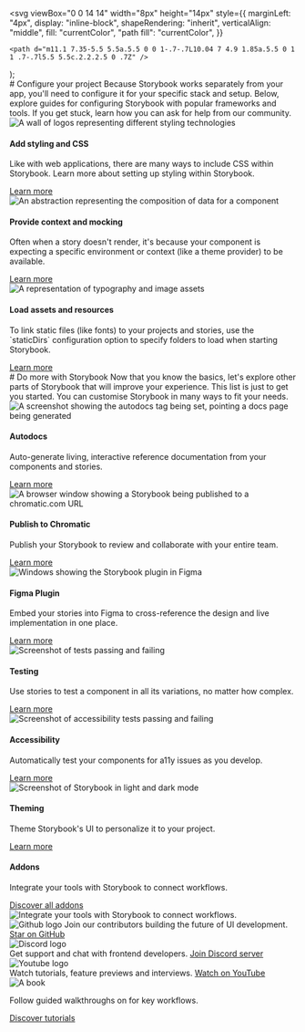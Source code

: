 
  <svg
    viewBox="0 0 14 14"
    width="8px"
    height="14px"
    style={{
      marginLeft: "4px",
      display: "inline-block",
      shapeRendering: "inherit",
      verticalAlign: "middle",
      fill: "currentColor",
      "path fill": "currentColor",
    }}
  >
    <path d="m11.1 7.35-5.5 5.5a.5.5 0 0 1-.7-.7L10.04 7 4.9 1.85a.5.5 0 1 1 .7-.7l5.5 5.5c.2.2.2.5 0 .7Z" />
  </svg>
);

<Meta title="Configure your project" />

<div className="sb-container">
  <div className="sb-section-title">
    # Configure your project
    Because Storybook works separately from your app, you'll need to configure it for your specific stack and setup. Below, explore guides for configuring Storybook with popular frameworks and tools. If you get stuck, learn how you can ask for help from our community.
  </div>
  <div className="sb-section">
    <div className="sb-section-item">
      <Image
        src="./assets/styling.png"
        alt="A wall of logos representing different styling technologies"
        width={0}
        height={0}
        style={{ width: "100%", height: "auto" }}
      />
      <h4 className="sb-section-item-heading">Add styling and CSS</h4>
      <p className="sb-section-item-paragraph">Like with web applications, there are many ways to include CSS within Storybook. Learn more about setting up styling within Storybook.</p>
      <a
        href="https://storybook.js.org/docs/configure/styling-and-css/?renderer=react&ref=configure"
        target="_blank"
      >
        Learn more
        <RightArrow />
      </a>
    </div>
    <div className="sb-section-item">
      <Image
        width={0}
        height={0}
        style={{ width: "100%", height: "auto" }}
        src="./assets/context.png"
        alt="An abstraction representing the composition of data for a component"
      />
      <h4 className="sb-section-item-heading">Provide context and mocking</h4>
      <p className="sb-section-item-paragraph">Often when a story doesn't render, it's because your component is expecting a specific environment or context (like a theme provider) to be available.</p>
      <a
        href="https://storybook.js.org/docs/writing-stories/decorators/?renderer=react&ref=configure#context-for-mocking"
        target="_blank"
      >
        Learn more
        <RightArrow />
      </a>
    </div>
    <div className="sb-section-item">
      <Image
        width={0}
        height={0}
        style={{ width: "100%", height: "auto" }}
        src="./assets/assets.png"
        alt="A representation of typography and image assets"
      />
      <div>
        <h4 className="sb-section-item-heading">Load assets and resources</h4>
        <p className="sb-section-item-paragraph">To link static files (like fonts) to your projects and stories, use the `staticDirs` configuration option to specify folders to load when starting Storybook.</p>
        <a
          href="https://storybook.js.org/docs/configure/images-and-assets/?renderer=react&ref=configure"
          target="_blank"
        >
          Learn more
          <RightArrow />
        </a>
      </div>
    </div>
  </div>
</div>
<div className="sb-container">
  <div className="sb-section-title">
    # Do more with Storybook
    Now that you know the basics, let's explore other parts of Storybook that will improve your experience. This list is just to get you started. You can customise Storybook in many ways to fit your needs.
  </div>

  <div className="sb-section">
    <div className="sb-features-grid">
      <div className="sb-grid-item">
        <Image
          width={0}
          height={0}
          style={{ width: "100%", height: "auto" }}
          src="./assets/docs.png"
          alt="A screenshot showing the autodocs tag being set, pointing a docs page being generated"
        />
        <h4 className="sb-section-item-heading">Autodocs</h4>
        <p className="sb-section-item-paragraph">Auto-generate living, interactive reference documentation from your components and stories.</p>
        <a
          href="https://storybook.js.org/docs/writing-docs/autodocs/?renderer=react&ref=configure"
          target="_blank"
        >
          Learn more
          <RightArrow />
        </a>
      </div>
      <div className="sb-grid-item">
        <Image
          width={0}
          height={0}
          style={{ width: "100%", height: "auto" }}
          src="./assets/share.png"
          alt="A browser window showing a Storybook being published to a chromatic.com URL"
        />
        <h4 className="sb-section-item-heading">Publish to Chromatic</h4>
        <p className="sb-section-item-paragraph">Publish your Storybook to review and collaborate with your entire team.</p>
        <a
          href="https://storybook.js.org/docs/sharing/publish-storybook/?renderer=react&ref=configure#publish-storybook-with-chromatic"
          target="_blank"
        >
          Learn more
          <RightArrow />
        </a>
      </div>
      <div className="sb-grid-item">
        <Image
          width={0}
          height={0}
          style={{ width: "100%", height: "auto" }}
          src="./assets/figma-plugin.png"
          alt="Windows showing the Storybook plugin in Figma"
        />
        <h4 className="sb-section-item-heading">Figma Plugin</h4>
        <p className="sb-section-item-paragraph">Embed your stories into Figma to cross-reference the design and live implementation in one place.</p>
        <a
          href="https://storybook.js.org/docs/sharing/design-integrations/?renderer=react&ref=configure#embed-storybook-in-figma-with-the-plugin"
          target="_blank"
        >
          Learn more
          <RightArrow />
        </a>
      </div>
      <div className="sb-grid-item">
        <Image
          width={0}
          height={0}
          style={{ width: "100%", height: "auto" }}
          src="./assets/testing.png"
          alt="Screenshot of tests passing and failing"
        />
        <h4 className="sb-section-item-heading">Testing</h4>
        <p className="sb-section-item-paragraph">Use stories to test a component in all its variations, no matter how complex.</p>
        <a
          href="https://storybook.js.org/docs/writing-tests/?renderer=react&ref=configure"
          target="_blank"
        >
          Learn more
          <RightArrow />
        </a>
      </div>
      <div className="sb-grid-item">
        <Image
          width={0}
          height={0}
          style={{ width: "100%", height: "auto" }}
          src="./assets/accessibility.png"
          alt="Screenshot of accessibility tests passing and failing"
        />
        <h4 className="sb-section-item-heading">Accessibility</h4>
        <p className="sb-section-item-paragraph">Automatically test your components for a11y issues as you develop.</p>
        <a
          href="https://storybook.js.org/docs/writing-tests/accessibility-testing/?renderer=react&ref=configure"
          target="_blank"
        >
          Learn more
          <RightArrow />
        </a>
      </div>
      <div className="sb-grid-item">
        <Image
          width={0}
          height={0}
          style={{ width: "100%", height: "auto" }}
          src="./assets/theming.png"
          alt="Screenshot of Storybook in light and dark mode"
        />
        <h4 className="sb-section-item-heading">Theming</h4>
        <p className="sb-section-item-paragraph">Theme Storybook's UI to personalize it to your project.</p>
        <a
          href="https://storybook.js.org/docs/configure/theming/?renderer=react&ref=configure"
          target="_blank"
        >
          Learn more
          <RightArrow />
        </a>
      </div>
    </div>
  </div>
</div>
<div className="sb-addon">
  <div className="sb-addon-text">
    <h4>Addons</h4>
    <p className="sb-section-item-paragraph">Integrate your tools with Storybook to connect workflows.</p>
    <a
      href="https://storybook.js.org/addons/?ref=configure"
      target="_blank"
    >
      Discover all addons
      <RightArrow />
    </a>
  </div>
  <div className="sb-addon-img">
    <Image
      width={650}
      height={347}
      src="./assets/addon-library.png"
      alt="Integrate your tools with Storybook to connect workflows."
    />
  </div>
</div>

<div className="sb-section sb-socials">
  <div className="sb-section-item">
    <Image
      width={32}
      height={32}
      layout="fixed"
      src="./assets/github.svg"
      alt="Github logo"
      className="sb-explore-image"
    />
    Join our contributors building the future of UI development.
    <a href="https://github.com/storybookjs/storybook" target="_blank">
      Star on GitHub
      <RightArrow />
    </a>
  </div>
  <div className="sb-section-item">
    <Image
      width={33}
      height={32}
      layout="fixed"
      src="./assets/discord.svg"
      alt="Discord logo"
      className="sb-explore-image"
    />
    <div>
      Get support and chat with frontend developers.
      <a href="https://discord.gg/storybook" target="_blank">
        Join Discord server
        <RightArrow />
      </a>
    </div>
  </div>
  <div className="sb-section-item">
    <Image
      width={32}
      height={32}
      layout="fixed"
      src="./assets/youtube.svg"
      alt="Youtube logo"
      className="sb-explore-image"
    />
    <div>
      Watch tutorials, feature previews and interviews.
      <a href="https://www.youtube.com/@chromaticui" target="_blank">
        Watch on YouTube
        <RightArrow />
      </a>
    </div>
  </div>
  <div className="sb-section-item">
    <Image
      width={33}
      height={32}
      layout="fixed"
      src="./assets/tutorials.svg"
      alt="A book"
      className="sb-explore-image"
    />
    <p>Follow guided walkthroughs on for key workflows.</p>
    <a href="https://storybook.js.org/tutorials/?ref=configure" target="_blank">
      Discover tutorials
      <RightArrow />
    </a>
  </div>
</div>

<style>
  {`
  .sb-container {
    margin-bottom: 48px;
  }

  .sb-section {
    width: 100%;
    display: flex;
    flex-direction: row;
    gap: 20px;
  }

  img {
    object-fit: cover;
  }

  .sb-section-title {
    margin-bottom: 32px;
  }

  .sb-section a:not(h1 a, h2 a, h3 a) {
    font-size: 14px;
  }

  .sb-section-item, .sb-grid-item {
    flex: 1;
    display: flex;
    flex-direction: column;
  }

  .sb-section-item-heading {
    padding-top: 20px !important;
    padding-bottom: 5px !important;
    margin: 0 !important;
  }
  .sb-section-item-paragraph {
    margin: 0;
    padding-bottom: 10px;
  }

  .sb-chevron {
    margin-left: 5px;
  }

  .sb-features-grid {
    display: grid;
    grid-template-columns: repeat(2, 1fr);
    grid-gap: 32px 20px;
  }

  .sb-socials {
    display: grid;
    grid-template-columns: repeat(4, 1fr);
  }

  .sb-socials p {
    margin-bottom: 10px;
  }

  .sb-explore-image {
    max-height: 32px;
    align-self: flex-start;
  }

  .sb-addon {
    width: 100%;
    display: flex;
    align-items: center;
    position: relative;
    background-color: #EEF3F8;
    border-radius: 5px;
    border: 1px solid rgba(0, 0, 0, 0.05);
    background: #EEF3F8;
    height: 180px;
    margin-bottom: 48px;
    overflow: hidden;
  }

  .sb-addon-text {
    padding-left: 48px;
    max-width: 240px;
  }

  .sb-addon-text h4 {
    padding-top: 0px;
  }

  .sb-addon-img {
    position: absolute;
    left: 345px;
    top: 0;
    height: 100%;
    width: 200%;
    overflow: hidden;
  }

  .sb-addon-img img {
    width: 650px;
    transform: rotate(-15deg);
    margin-left: 40px;
    margin-top: -72px;
    box-shadow: 0 0 1px rgba(255, 255, 255, 0);
    backface-visibility: hidden;
  }

  @media screen and (max-width: 800px) {
    .sb-addon-img {
      left: 300px;
    }
  }

  @media screen and (max-width: 600px) {
    .sb-section {
      flex-direction: column;
    }

    .sb-features-grid {
      grid-template-columns: repeat(1, 1fr);
    }

    .sb-socials {
      grid-template-columns: repeat(2, 1fr);
    }

    .sb-addon {
      height: 280px;
      align-items: flex-start;
      padding-top: 32px;
      overflow: hidden;
    }

    .sb-addon-text {
      padding-left: 24px;
    }

    .sb-addon-img {
      right: 0;
      left: 0;
      top: 130px;
      bottom: 0;
      overflow: hidden;
      height: auto;
      width: 124%;
    }

    .sb-addon-img img {
      width: 1200px;
      transform: rotate(-12deg);
      margin-left: 0;
      margin-top: 48px;
      margin-bottom: -40px;
      margin-left: -24px;
    }
  }
  `}
</style>
